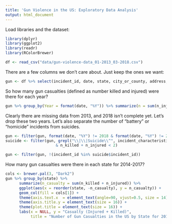 ```yaml
---
title: 'Gun Violence in the US: Exploratory Data Analysis'
output: html_document
---
```


Load libraries and the dataset:
```r
library(dplyr)
library(ggplot2)
library(readr)
library(RColorBrewer)

df <- read_csv("data/gun-violence-data_01-2013_03-2018.csv")
```

There are a few columns we don't care about. Just keep the ones we want:
```r
gun <- df %>% select(incident_id, date, state, city_or_county, address, n_killed, n_injured, gun_stolen, gun_type, incident_characteristics, latitude, location_description, longitude, n_guns_involved, notes, participant_age, participant_age_group, participant_gender, participant_name, participant_relationship, participant_status, participant_type) 
```

So how many gun casualties (defined as number killed and injured) were there for each year?
```r
gun %>% group_by(Year = format(date, "%Y")) %>% summarize(n = sum(n_injured + n_killed)) %>% ggplot(aes(x = Year, y = n)) + geom_col()
```

Clearly there are missing data from 2013, and 2018 isn't complete yet. Let's drop these two years. Let's also separate the number of "battery" or "homicide" incidents from suicides. 
```r
gun <- filter(gun, format(date, "%Y") != 2018 & format(date, "%Y") != 2013)
suicide <- filter(gun, grepl("\\|\\|Suicide\\^", incident_characteristics)
                      & n_killed + n_injured < 2)

gun <- filter(gun, !(incident_id %in% suicide$incident_id))
```

How many gun casualties were there in each state for 2014-2017?

```r
cols <- brewer.pal(3, "Dark2")
gun %>% group_by(state) %>% 
      summarize(n_casualty = sum(n_killed + n_injured)) %>% 
      ggplot(aes(x = reorder(state, -n_casualty), y = n_casualty)) + 
      geom_col(fill = cols[1]) + 
      theme(axis.text.x  = element_text(angle=90, vjust=0.5, size = 14)) + 
      theme(axis.title.y = element_text(size = 16)) + 
      theme(plot.title = element_text(size = 16)) + 
      labs(x = NULL, y = "Casualty (Injured + Killed)", 
           title = "Number of Gun Casualties in the US by State for 2014-2017")
```